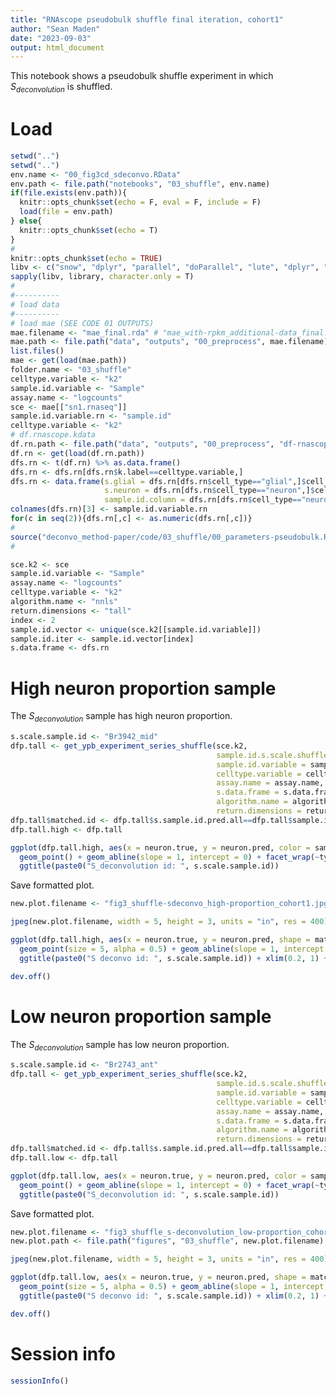 ```yaml
---
title: "RNAscope pseudobulk shuffle final iteration, cohort1"
author: "Sean Maden"
date: "2023-09-03"
output: html_document
---
```


This notebook shows a pseudobulk shuffle experiment in which $S_{deconvolution}$ is shuffled.

# Load

```r
setwd("..")
setwd("..")
env.name <- "00_fig3cd_sdeconvo.RData"
env.path <- file.path("notebooks", "03_shuffle", env.name)
if(file.exists(env.path)){
  knitr::opts_chunk$set(echo = F, eval = F, include = F)
  load(file = env.path)
} else{
  knitr::opts_chunk$set(echo = T)
}
# 
knitr::opts_chunk$set(echo = TRUE)
libv <- c("snow", "dplyr", "parallel", "doParallel", "lute", "dplyr", "scuttle")
sapply(libv, library, character.only = T)
# 
#----------
# load data
#----------
# load mae (SEE CODE 01 OUTPUTS)
mae.filename <- "mae_final.rda" # "mae_with-rpkm_additional-data_final.rda"
mae.path <- file.path("data", "outputs", "00_preprocess", mae.filename)
list.files()
mae <- get(load(mae.path))
folder.name <- "03_shuffle"
celltype.variable <- "k2"
sample.id.variable <- "Sample"
assay.name <- "logcounts"
sce <- mae[["sn1.rnaseq"]]
sample.id.variable.rn <- "sample.id"
celltype.variable <- "k2"
# df.rnascope.kdata
df.rn.path <- file.path("data", "outputs", "00_preprocess", "df-rnascope-info_cohort1.rda")
df.rn <- get(load(df.rn.path))
dfs.rn <- t(df.rn) %>% as.data.frame()
dfs.rn <- dfs.rn[dfs.rn$k.label==celltype.variable,]
dfs.rn <- data.frame(s.glial = dfs.rn[dfs.rn$cell_type=="glial",]$cell_size,
                     s.neuron = dfs.rn[dfs.rn$cell_type=="neuron",]$cell_size,
                     sample.id.column = dfs.rn[dfs.rn$cell_type=="neuron",]$sample_id)
colnames(dfs.rn)[3] <- sample.id.variable.rn
for(c in seq(2)){dfs.rn[,c] <- as.numeric(dfs.rn[,c])}
#
source("deconvo_method-paper/code/03_shuffle/00_parameters-pseudobulk.R")
# 
```

```r
sce.k2 <- sce
sample.id.variable <- "Sample"
assay.name <- "logcounts"
celltype.variable <- "k2"
algorithm.name <- "nnls"
return.dimensions <- "tall"
index <- 2
sample.id.vector <- unique(sce.k2[[sample.id.variable]])
sample.id.iter <- sample.id.vector[index]
s.data.frame <- dfs.rn
```

# High neuron proportion sample

The $S_{deconvolution}$ sample has high neuron proportion.

```r
s.scale.sample.id <- "Br3942_mid"
dfp.tall <- get_ypb_experiment_series_shuffle(sce.k2, 
                                              sample.id.s.scale.shuffle.reference = s.scale.sample.id,
                                              sample.id.variable = sample.id.variable,
                                              celltype.variable = celltype.variable,
                                              assay.name = assay.name,
                                              s.data.frame = s.data.frame,
                                              algorithm.name = algorithm.name,
                                              return.dimensions = return.dimensions)
dfp.tall$matched.id <- dfp.tall$s.sample.id.pred.all==dfp.tall$sample.id
dfp.tall.high <- dfp.tall
```

```r
ggplot(dfp.tall.high, aes(x = neuron.true, y = neuron.pred, color = sample.id, size = matched.id)) + 
  geom_point() + geom_abline(slope = 1, intercept = 0) + facet_wrap(~type) +
  ggtitle(paste0("S_deconvolution id: ", s.scale.sample.id))
```

Save formatted plot.

```r
new.plot.filename <- "fig3_shuffle-sdeconvo_high-proportion_cohort1.jpg"

jpeg(new.plot.filename, width = 5, height = 3, units = "in", res = 400)

ggplot(dfp.tall.high, aes(x = neuron.true, y = neuron.pred, shape = matched.id)) + 
  geom_point(size = 5, alpha = 0.5) + geom_abline(slope = 1, intercept = 0) + facet_wrap(~type) + theme_bw() +
  ggtitle(paste0("S deconvo id: ", s.scale.sample.id)) + xlim(0.2, 1) + ylim(0.2, 1)

dev.off()
```

# Low neuron proportion sample

The $S_{deconvolution}$ sample has low neuron proportion.

```r
s.scale.sample.id <- "Br2743_ant"
dfp.tall <- get_ypb_experiment_series_shuffle(sce.k2, 
                                              sample.id.s.scale.shuffle.reference = s.scale.sample.id,
                                              sample.id.variable = sample.id.variable,
                                              celltype.variable = celltype.variable,
                                              assay.name = assay.name,
                                              s.data.frame = s.data.frame,
                                              algorithm.name = algorithm.name,
                                              return.dimensions = return.dimensions)
dfp.tall$matched.id <- dfp.tall$s.sample.id.pred.all==dfp.tall$sample.id
dfp.tall.low <- dfp.tall
```

```r
ggplot(dfp.tall.low, aes(x = neuron.true, y = neuron.pred, color = sample.id, size = matched.id)) + 
  geom_point() + geom_abline(slope = 1, intercept = 0) + facet_wrap(~type) +
  ggtitle(paste0("S_deconvolution id: ", s.scale.sample.id))
```

Save formatted plot. 

```r
new.plot.filename <- "fig3_shuffle_s-deconvolution_low-proportion_cohort1.jpg"
new.plot.path <- file.path("figures", "03_shuffle", new.plot.filename)

jpeg(new.plot.filename, width = 5, height = 3, units = "in", res = 400)

ggplot(dfp.tall.low, aes(x = neuron.true, y = neuron.pred, shape = matched.id)) + 
  geom_point(size = 5, alpha = 0.5) + geom_abline(slope = 1, intercept = 0) + facet_wrap(~type) + theme_bw() +
  ggtitle(paste0("S deconvo id: ", s.scale.sample.id)) + xlim(0.2, 1) + ylim(0.2, 1)

dev.off()
```

# Session info

```r
sessionInfo()
```